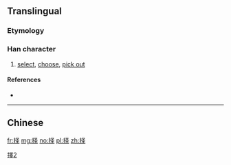 {{also|擇}}
==Translingual==

===Etymology===
{{Han simp|擇|f=睪|t=𠬤}}

===Han character===
{{Han char|rn=64|rad=手|as=05|sn=8|four=|canj=QEQ|ids=⿰扌𠬤}}

# [[select]], [[choose]], [[pick out]]

====References====
* {{Han ref|kx=0427.161|hdz=31862.020|uh=62E9|ud=25321}}

----

==Chinese==
{{zh-see|擇}}

[[Category:CJKV characters simplified differently in Japan and China|擇2]]

[[fr:择]]
[[mg:择]]
[[no:择]]
[[pl:择]]
[[zh:择]]